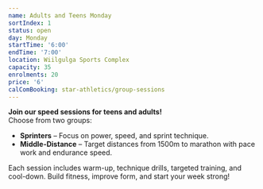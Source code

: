```yaml
---
name: Adults and Teens Monday
sortIndex: 1
status: open
day: Monday
startTime: '6:00'
endTime: '7:00'
location: Wiilgulga Sports Complex
capacity: 35
enrolments: 20
price: '6'
calComBooking: star-athletics/group-sessions
---
```

**Join our speed sessions for teens and adults!**\
Choose from two groups:

* **Sprinters** – Focus on power, speed, and sprint technique.
* **Middle-Distance** – Target distances from 1500m to marathon with pace work and endurance speed.

Each session includes warm-up, technique drills, targeted training, and cool-down. Build fitness, improve form, and start your week strong!
